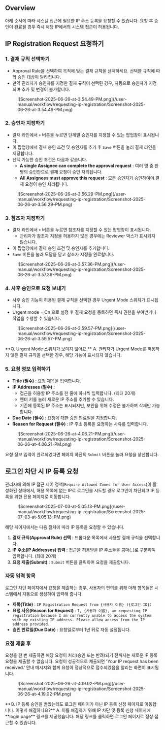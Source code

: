 
## Overview

아래 순서에 따라 시스템 접근에 필요한 IP 주소 등록을 요청할 수 있습니다. 요청 후 승인이 완료될 경우 즉시 해당 IP에서의 시스템 접근이 허용됩니다.


## IP Registration Request 요청하기

### 1. 결재 규칙 선택하기

* Approval Rule을 선택하여 목적에 맞는 결재 규칙을 선택하세요. 선택한 규칙에 따라 승인 대상이 달라집니다.
* 만약 관리자가 승인자를 지정한 결재 규칙이 선택된 경우, 자동으로 승인자가 지정되며 추가 및 변경이 불가합니다.

<figure data-layout="center" data-align="center">
![Screenshot-2025-06-26-at-3.54.49-PM.png](/user-manual/workflow/requesting-ip-registration/Screenshot-2025-06-26-at-3.54.49-PM.png)
</figure>

### 2. 승인자 지정하기

* 결재 라인에서 `+` 버튼을 누르면 단계별 승인자를 지정할 수 있는 팝업창이 표시됩니다.
* 이 팝업창에서 결재 승인 조건 및 승인자를 추가 후 `Save` 버튼을 눌러 결재 라인을 저장합니다.
* 선택 가능한 승인 조건은 다음과 같습니다.
    *  **A single Assignee can complete the approval request**  : 여러 명 중 한 명의 승인만으로 결재 요청이 승인 처리됩니다.
    *  **All Assignees must approve this request**  : 모든 승인자가 승인하여야 결재 요청이 승인 처리됩니다.

<figure data-layout="center" data-align="center">
![Screenshot-2025-06-26-at-3.56.29-PM.png](/user-manual/workflow/requesting-ip-registration/Screenshot-2025-06-26-at-3.56.29-PM.png)
</figure>

### 3. 참조자 지정하기

* 결재 라인에서 `+` 버튼을 누르면 참조자를 지정할 수 있는 팝업창이 표시됩니다.
    * 관리자가 참조자 지정을 허용하지 않은 경우에는 Reviewer 박스가 표시되지 않습니다.
* 이 팝업창에서 결재 승인 조건 및 승인자를 추가합니다.
* `Save` 버튼을 눌러 모달을 닫고 참조자 지정을 완료합니다.

<figure data-layout="center" data-align="center">
![Screenshot-2025-06-26-at-3.57.36-PM.png](/user-manual/workflow/requesting-ip-registration/Screenshot-2025-06-26-at-3.57.36-PM.png)
</figure>


### 4. 사후 승인으로 요청 보내기

* 사후 승인 기능이 허용된 결재 규칙을 선택한 경우 Urgent Mode 스위치가 표시됩니다.
* Urgent mode = On 으로 설정 후 결재 요청을 등록하면 즉시 권한을 부여받거나 작업을 수행할 수 있습니다.

<figure data-layout="center" data-align="center">
![Screenshot-2025-06-26-at-3.59.57-PM.png](/user-manual/workflow/requesting-ip-registration/Screenshot-2025-06-26-at-3.59.57-PM.png)
</figure>

<Callout type="important">
**Q. Urgent Mode 스위치가 보이지 않아요.**
A. 관리자가 Urgent Mode를 허용하지 않은 결재 규칙을 선택한 경우, 해당 기능이 표시되지 않습니다.
</Callout>


### 5. 요청 정보 입력하기

*  **Title (필수)**  : 요청 제목을 입력합니다.
*  **IP Addresses (필수)**  :
    * 접근을 허용할 IP 주소를 한 줄에 하나씩 입력합니다. (최대 20개)
    * 엔터 키를 눌러 새로운 IP 주소를 추가할 수 있습니다.
    * 기존에 등록된 IP 주소는 표시되지만, 보안을 위해 수정은 불가하며 삭제만 가능합니다.
*  **Due Date (필수)**  : 요청에 대한 승인 만료일을 지정합니다.
*  **Reason for Request (필수)**  : IP 주소 등록을 요청하는 사유를 입력합니다.

<figure data-layout="center" data-align="center">
![Screenshot-2025-06-26-at-4.06.21-PM.png](/user-manual/workflow/requesting-ip-registration/Screenshot-2025-06-26-at-4.06.21-PM.png)
</figure>

요청 정보 입력이 완료되었다면 페이지 하단의 `Submit` 버튼을 눌러 요청을 상신합니다.

## 로그인 차단 시 IP 등록 요청

관리자에 의해 IP 접근 제어 정책(`Require Allowed Zones for User Access`)이 활성화된 상태에서, 허용 목록에 없는 IP로 로그인을 시도할 경우 로그인이 차단되고 IP 등록을 위한 전용 페이지로 이동합니다.

<figure data-layout="center" data-align="center">
![Screenshot-2025-07-03-at-5.05.13-PM.png](/user-manual/workflow/requesting-ip-registration/Screenshot-2025-07-03-at-5.05.13-PM.png)
</figure>

해당 페이지에서는 다음 절차에 따라 IP 등록을 요청할 수 있습니다.

1.  **결재 규칙(Approval Rule) 선택** : 드롭다운 목록에서 사용할 결재 규칙을 선택합니다.
2.  **IP 주소(IP Addresses) 입력** : 접근을 허용받을 IP 주소들을 콤마(`,`)로 구분하여 입력합니다. (최대 20개)
3.  **요청 제출(Submit)** : `Submit` 버튼을 클릭하여 요청을 제출합니다.


### 자동 입력 항목

로그인 차단 페이지에서 요청을 제출하는 경우, 사용자의 편의를 위해 아래 항목들은 시스템에서 자동으로 생성하여 입력해 줍니다.

*  **제목(Title)** : `IP Registration Request from {사용자 이름} ({로그인 ID})`
*  **요청 사유(Reason for Request)** : `I, {사용자 이름}, am requesting IP registration because I am currently unable to access the system with my existing IP address. Please allow access from the IP address provided.`
*  **승인 만료일(Due Date)** : 요청일로부터 1년 뒤로 자동 설정됩니다.


### 요청 제출 후

요청을 한 번 제출하면 해당 요청이 처리(승인 또는 반려)되기 전까지는 새로운 IP 등록 요청을 제출할 수 없습니다. 요청이 성공적으로 제출되면 'Your IP request has been received.' 안내 메시지와 함께 요청이 정상적으로 접수되었음을 알리는 화면이 표시됩니다.

<figure data-layout="center" data-align="center">
![Screenshot-2025-06-26-at-4.19.02-PM.png](/user-manual/workflow/requesting-ip-registration/Screenshot-2025-06-26-at-4.19.02-PM.png)
</figure>

<Callout type="info">
**Q. IP 등록 승인을 받았는데도 로그인 페이지가 아닌 IP 등록 신청 페이지로 이동합니다. 어떻게 해결하나요?**
A. 이를 해결하기 위해 IP 차단 및 등록 신청 페이지에  **login page**  링크를 제공했습니다. 해당 링크를 클릭하면 로그인 페이지로 정상 접근할 수 있습니다.
</Callout>
